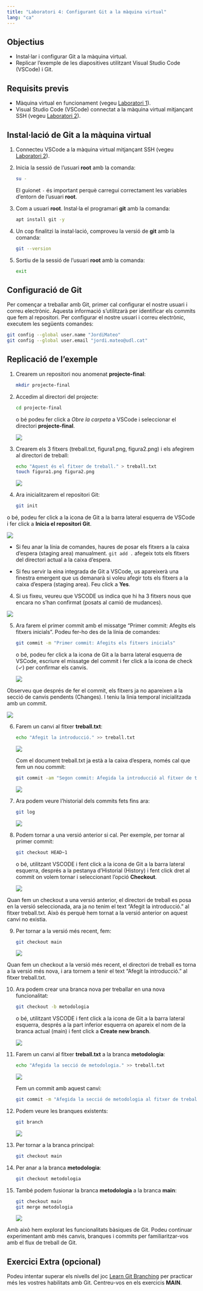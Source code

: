 ```yaml
---
title: "Laboratori 4: Configurant Git a la màquina virtual"
lang: "ca"
---
```


## Objectius
- Instal·lar i configurar Git a la màquina virtual.
- Replicar l'exemple de les diapositives utilitzant Visual Studio Code (VSCode) i Git.

## Requisits previs
- Màquina virtual en funcionament (vegeu [Laboratori 1](./lab01.html)).
- Visual Studio Code (VSCode) connectat a la màquina virtual mitjançant SSH (vegeu [Laboratori 2](./lab02.html)).

## Instal·lació de Git a la màquina virtual

1. Connecteu VSCode a la màquina virtual mitjançant SSH (vegeu [Laboratori 2](./lab02.html)).

2. Inicia la sessió de l'usuari **root** amb la comanda:

    ```sh
    su -
    ```

    El guionet `-` és important perquè carregui correctament les variables d'entorn de l'usuari **root**.

3. Com a usuari **root**. Instal·la el programari **git** amb la comanda:

    ```sh
    apt install git -y
    ```

4. Un cop finalitzi la instal·lació, comproveu la versió de **git** amb la comanda:

    ```sh
    git --version
    ```

5. Sortiu de la sessió de l'usuari **root** amb la comanda:

    ```sh
    exit
    ```

## Configuració de Git

Per començar a treballar amb Git, primer cal configurar el nostre usuari i correu electrònic. Aquesta informació s'utilitzarà per identificar els commits que fem al repositori. Per configurar el nostre usuari i correu electrònic, executem les següents comandes:

```sh
git config --global user.name "JordiMateo"
git config --global user.email "jordi.mateo@udl.cat"
```

## Replicació de l'exemple

1. Crearem un repositori nou anomenat **projecte-final**:

    ```sh
    mkdir projecte-final
    ```

2. Accedim al directori del projecte:

    ```sh
    cd projecte-final
    ```

    o bé podeu fer click a *Obre la carpeta* a VSCode i seleccionar el directori **projecte-final**.

    ![](../../figures/labs/01-introduction/lab04/open-folder.png)

2. Crearem els 3 fitxers (treball.txt, figura1.png, figura2.png) i els afegirem al directori de treball:

    ```sh
    echo "Aquest és el fitxer de treball." > treball.txt
    touch figura1.png figura2.png
    ```

    ![](../../figures/labs/01-introduction/lab04/create-files.png)

3. Ara inicialitzarem el repositori Git:

    ```sh
    git init
    ```

  o bé, podeu fer click a la icona de Git a la barra lateral esquerra de VSCode i fer click a **Inicia el repositori Git**.

  ![](../../figures/labs/01-introduction/lab04/init-repo.png)

:::{.callout-note}
 - Si feu anar la línia de comandes, haures de posar els fitxers a la caixa d'espera (staging area) manualment. ```git add .``` afegeix tots els fitxers del directori actual a la caixa d'espera.

- Si feu servir la eina integrada de Git a VSCode, us apareixerà una finestra emergent que us demanarà si voleu afegir tots els fitxers a la caixa d'espera (staging area). Feu click a **Yes**.
:::

4. Si us fixeu, veureu que VSCODE us indica que hi ha 3 fitxers nous que encara no s'han confirmat (posats al camió de mudances).

  ![](../../figures/labs/01-introduction/lab04/files-staged.png)

5. Ara farem el primer commit amb el missatge "Primer commit: Afegits els fitxers inicials". Podeu fer-ho des de la línia de comandes:

    ```sh
    git commit -m "Primer commit: Afegits els fitxers inicials"
    ```

    o bé, podeu fer click a la icona de Git a la barra lateral esquerra de VSCode, escriure el missatge del commit i fer click a la icona de check (✓) per confirmar els canvis.

    ![](../../figures/labs/01-introduction/lab04/first-commit.png)


:::{.callout-note}
 Observeu que després de fer el commit, els fitxers ja no apareixen a la secció de canvis pendents (Changes). I teniu la linia temporal inicialitzada amb un commit.

![](../../figures/labs/01-introduction/lab04/first-commit-done.png)
:::

6. Farem un canvi al fitxer **treball.txt**:

    ```sh
    echo "Afegit la introducció." >> treball.txt
    ```

    ![](../../figures/labs/01-introduction/lab04/modify-file.png)

    Com el document treball.txt ja està a la caixa d'espera, només cal que fem un nou commit:

    ```sh
    git commit -am "Segon commit: Afegida la introducció al fitxer de treball"
    ```

    ![](../../figures/labs/01-introduction/lab04/second-commit.png)

7. Ara podem veure l'historial dels commits fets fins ara:

    ```sh
    git log
    ```

    ![](../../figures/labs/01-introduction/lab04/git-log.png)

8. Podem tornar a una versió anterior si cal. Per exemple, per tornar al primer commit:

    ```sh
    git checkout HEAD~1
    ```

    o bé, utilitzant VSCODE i fent click a la icona de Git a la barra lateral esquerra, després a la pestanya d'Historial (History) i fent click dret al commit on volem tornar i seleccionant l'opció **Checkout**.

    ![](../../figures/labs/01-introduction/lab04/checkout.png)

:::{.callout-note}
Quan fem un checkout a una versió anterior, el directori de treball es posa en la versió seleccionada, ara ja no tenim el text "Afegit la introducció." al fitxer treball.txt. Això és perquè hem tornat a la versió anterior on aquest canvi no existia.
:::

9.  Per tornar a la versió més recent, fem:

    ```sh
    git checkout main
    ```

    ![](../../figures/labs/01-introduction/lab04/checkout-main.png)

:::{.callout-note}
Quan fem un checkout a la versió més recent, el directori de treball es torna a la versió més nova, i ara tornem a tenir el text "Afegit la introducció." al fitxer treball.txt.
:::

10. Ara podem crear una branca nova per treballar en una nova funcionalitat:

    ```sh
    git checkout -b metodologia
    ```

    o bé, utilitzant VSCODE i fent click a la icona de Git a la barra lateral esquerra, després a la part inferior esquerra on apareix el nom de la branca actual (main) i fent click a **Create new branch**.

    ![](../../figures/labs/01-introduction/lab04/create-branch.png)

11. Farem un canvi al fitxer **treball.txt** a la branca **metodologia**:

    ```sh
    echo "Afegida la secció de metodologia." >> treball.txt
    ```

    ![](../../figures/labs/01-introduction/lab04//modify-file-branch.png)

    Fem un commit amb aquest canvi:

    ```sh
    git commit -m "Afegida la secció de metodologia al fitxer de treball"
    ```

12. Podem veure les branques existents:

    ```sh
    git branch
    ```

    ![](../../figures/labs/01-introduction/lab04/list-branches.png)

13. Per tornar a la branca principal:

    ```sh
    git checkout main
    ```

14. Per anar a la branca **metodologia**:

    ```sh
    git checkout metodologia
    ```

15. També podem fusionar la branca **metodologia** a la branca **main**:

    ```sh
    git checkout main
    git merge metodologia
    ```

    ![](../../figures/labs/01-introduction/lab04/merge-branch.png)

Amb això hem explorat les funcionalitats bàsiques de Git. Podeu continuar experimentant amb més canvis, branques i commits per familiaritzar-vos amb el flux de treball de Git.

## Exercici Extra (opcional)

Podeu intentar superar els nivells del joc [Learn Git Branching](https://learngitbranching.js.org/) per practicar més les vostres habilitats amb Git. Centreu-vos en els exercicis **MAIN**.